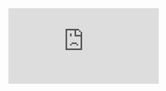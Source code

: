 <iframe 
  src="https://link.storjshare.io/s/jw5hqipd52pyxgmewajkggntduxq/college-notes/OS/OS_Lec_1_3_Aug_23_Introduction_Part_1.pdf?wrap=0" 
  style={{width: "100%", height: "700px"}} 
  frameborder="0">
</iframe>
